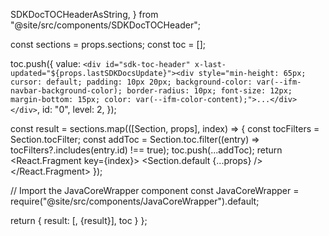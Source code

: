 
  SDKDocTOCHeaderAsString,
} from "@site/src/components/SDKDocTOCHeader";


  const sections = props.sections;
  const toc = [];

  toc.push({
    value: `<div id="sdk-toc-header" x-last-updated="${props.lastSDKDocsUpdate}"><div style="min-height: 65px; cursor: default; padding: 10px 20px; background-color: var(--ifm-navbar-background-color); border-radius: 10px; font-size: 12px; margin-bottom: 15px; color: var(--ifm-color-content);">...</div></div>`,
    id: "0",
    level: 2,
  });

  const result = sections.map(([Section, props], index) => {
    const tocFilters = Section.tocFilter;
    const addToc = Section.toc.filter((entry) => tocFilters?.includes(entry.id) !== true);
    toc.push(...addToc);
    return <React.Fragment key={index}>
      <Section.default {...props} />
      <Gap />
    </React.Fragment>
  });

  // Import the JavaCoreWrapper component
  const JavaCoreWrapper = require("@site/src/components/JavaCoreWrapper").default;
  
  return {
    result: [<SDKDocTOCHeader key="header" />, <JavaCoreWrapper>{result}</JavaCoreWrapper>],
    toc
  }
};
